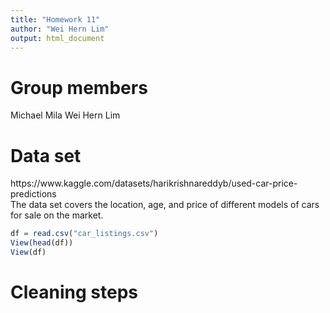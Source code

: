```yaml
---
title: "Homework 11"
author: "Wei Hern Lim"
output: html_document
--- 
```


# Group members  
Michael Mila
Wei Hern Lim

# Data set
https://www.kaggle.com/datasets/harikrishnareddyb/used-car-price-predictions  
The data set covers the location, age, and price of different models of cars for sale on the market. 

```r
df = read.csv("car_listings.csv")
View(head(df))
View(df)
```

# Cleaning steps
